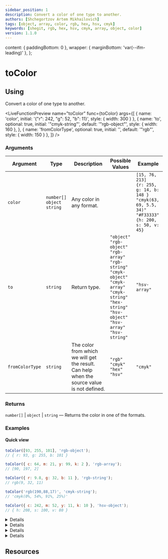 ```yaml
---
sidebar_position: 1
description: Convert a color of one type to another.
authors: [Shchegortzov Artem Mikhailovich]
tags: [object, array, color, rgb, hex, hsv, cmyk]
keywords: [shegit, rgb, hex, hsv, cmyk, array, object, color]
version: 1.1.0
---
```




  content: { paddingBottom: 0 },
  wrapper: { marginBottom: 'var(--ifm-leading)' },
};

# toColor

## Using

Convert a color of one type to another.

<LiveFunctionPreview
  name="toColor"
  func={toColor}
  args={[
    { name: 'color', initial: '{"r": 242, "g": 52, "b": 11}', style: { width: 300 } },
    {
      name: 'to',
      optional: true,
      initial: '"cmyk-string"',
      default: '"rgb-object"',
      style: { width: 160 },
    },
    { name: 'fromColorType', optional: true, initial: '', default: '"rgb"', style: { width: 150 } },
  ]}
/>

### Arguments

| Argument        | Type                                     | Description                                                                                 | Possible Values                                                                                                                                                                                                          | Example                                                                                                                           |
| --------------- | ---------------------------------------- | ------------------------------------------------------------------------------------------- | ------------------------------------------------------------------------------------------------------------------------------------------------------------------------------------------------------------------------ | --------------------------------------------------------------------------------------------------------------------------------- |
| `color`         | `number[]` <br/> `object` <br/> `string` | Any color in any format.                                                                    |                                                                                                                                                                                                                          | `[15, 76, 213]` <br/> `{r: 255, g: 14, b: 148 }` <br/> `"cmyk(63, 69, 5.5, 34)"` <br/> `"#F33333"` <br/> `{h: 200, s: 50, v: 45}` |
| `to`            | `string`                                 | Return type.                                                                                | `"object"` <br/> `"rgb-object"` <br/> `"rgb-array"` <br/> `"rgb-string"` <br/> `"cmyk-object"` <br/> `"cmyk-array"` <br/> `"cmyk-string"`<br/> `"hex-string"`<br/> `"hsv-object"`<br/> `"hsv-array"`<br/> `"hsv-string"` | `"hsv-array"`                                                                                                                     |
| `fromColorType` | `string`                                 | The color from which we will get the result. Can help when the source value is not defined. | `"rgb"` <br/> `"cmyk"` <br/> `"hex"` <br/> `"hsv"`                                                                                                                                                                       | `"cmyk"`                                                                                                                          |

### Returns

`number[]` | `object` | `string` — Returns the color in one of the formats.

### Examples

#### Quick view

```js
toColor([93, 255, 101], 'rgb-object');
// { r: 93, g: 255, b: 101 }

toColor({ c: 64, m: 21, y: 99, k: 2 }, 'rgb-array');
// [90, 197, 2]

toColor({ r: 9.8, g: 32, b: 11 }, 'rgb-string');
// rgb(9, 32, 11)

toColor('rgb(190,88,17)', 'cmyk-string');
// 'cmyk(0%, 54%, 91%, 25%)'

toColor({ c: 242, m: 52, y: 11, k: 10 }, 'hsv-object');
// { h: 208, s: 100, v: 80 }
```

<Details headerText='To RGB' style={DETAILS_DEFAULT_STYLES}>

:::caution
Use `"rgb-object"` instead of `"object"`, as `"object"` will soon become obsolete.
:::

```js
toColor(['+53', false, true], 'object');
// {r: 53, g: 0, b: 1}

toColor([500, 177, -100], 'rgb-object');
// {r: 255, g: 177, b: 0}

toColor([0, 0, 66], 'object', fromColorType: 'cmyk');
// { r: 0, g: 0, b: 0, a: 1 }

toColor(['+53', false, true], 'rgb-array');
// [53, 0, 1]

toColor(() => ({ r: 185, g: '+63', b: () => 260 }), 'rgb-array');
// [185, 63, 255]

toColor('rgb(45, 29, 118.2)', 'rgb-string');
// rgb(45, 29, 118)

toColor({ m: 63, k: 99 }, 'rgb-string');
// rgb(3, 1, 3)

toColor('cmyk(64%, 21%, 99%, 2%)', 'rgb-string');
// rgb(90, 197, 2)

toColor('some', 'rgb-string');
// rgb(0, 0, 0)
```

</Details>

<Details headerText='To CMYK' style={DETAILS_DEFAULT_STYLES}>

```js
toColor({ r: 244, g: 233, b: 221, a: 1 }, 'cmyk-object');
// { c: 0, m: 5, y: 9, k: 4 }

toColor('rgb(64, 21, 99)', 'cmyk-object');
// { c: 35, m: 79, y: 0, k: 61 }

toColor(() => [-500, 500, '58.8'], 'cmyk-object');
// { c: 100, m: 0, y: 77, k: 0 }

toColor(() => ['+506', 11.5, 34, -50], 'cmyk-array', fromColorType: 'cmyk');
// [100, 11, 34, 0]

toColor(() => `cmyk(1, 1%, 1, 1%)`, 'cmyk-array');
// [1, 1, 1, 1]

toColor('some', 'cmyk-array');
// [0, 0, 0, 100]

toColor({ r: 251.9, g: 158, b: 44.1 }, 'cmyk-string');
// cmyk(0%, 37%, 82%, 2%)

toColor([64, 21, 99], 'cmyk-string');
// cmyk(35%, 79%, 0%, 61%)
```

</Details>

<Details headerText='To HEX' style={DETAILS_DEFAULT_STYLES}>

```js
toColor({ r: 242, g: 52, b: 11 }, 'hex-string');
// '#F2340B'

toColor('#fff', 'hex-string');
// '#FFFFFF'

toColor({ c: 242, m: 52, y: 11, k: 11 }, 'hex-string');
// '#006DCA'
```

</Details>

<Details headerText='To HSV' style={DETAILS_DEFAULT_STYLES}>

```js
toColor({ r: '34.3', g: '+59.8', b: -96.5 }, 'hsv-object');
// { h: 85, s: 100, v: 23 }

toColor({ c: '-40', m: '-1', y: '+67', k: '69.3' }, 'hsv-object');
// { h: 60, s: 67, v: 31 }

toColor('hsv(-200, 99.999%, +39.2)', 'hsv-array');
// [0, 99, 39]

toColor('#FA4', 'hsv-array');
// [33, 73, 100]

toColor({ c: 12, m: 44, y: 55, k: 63 }, 'hsv-string');
// 'hsv(16, 49%, 33%)'
```

</Details>

## Resources

<Resources constants={constants} />
